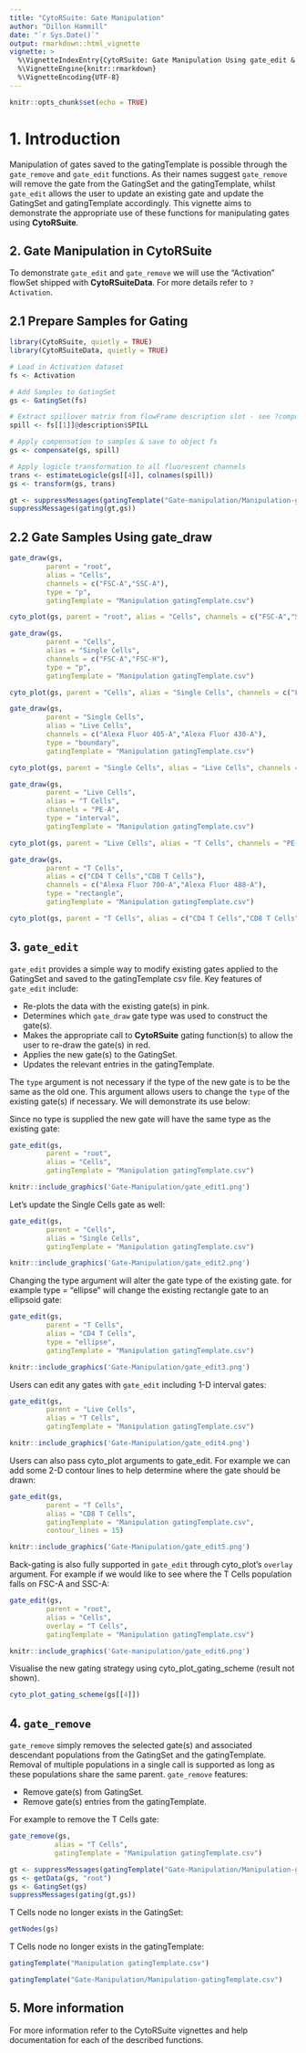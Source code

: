 ```yaml
---
title: "CytoRSuite: Gate Manipulation"
author: "Dillon Hammill"
date: "`r Sys.Date()`"
output: rmarkdown::html_vignette
vignette: >
  %\VignetteIndexEntry{CytoRSuite: Gate Manipulation Using gate_edit & gate_remove}
  %\VignetteEngine{knitr::rmarkdown}
  %\VignetteEncoding{UTF-8}
---
```


```r
knitr::opts_chunk$set(echo = TRUE)
```

# 1. Introduction

Manipulation of gates saved to the gatingTemplate is possible through the `gate_remove` and `gate_edit` functions. As their names suggest `gate_remove` will remove the gate from the GatingSet and the gatingTemplate, whilst `gate_edit` allows the user to update an existing gate and update the GatingSet and gatingTemplate accordingly. This vignette aims to demonstrate the appropriate use of these functions for manipulating gates using **CytoRSuite**.

## 2. Gate Manipulation in CytoRSuite

To demonstrate `gate_edit` and `gate_remove` we will use the "Activation" flowSet shipped with **CytoRSuiteData**. For more details refer to `?Activation`.

## 2.1 Prepare Samples for Gating
```r
library(CytoRSuite, quietly = TRUE)
library(CytoRSuiteData, quietly = TRUE)

# Load in Activation dataset
fs <- Activation

# Add Samples to GatingSet
gs <- GatingSet(fs)

# Extract spillover matrix from flowFrame description slot - see ?computeSpillover ?editSpillover
spill <- fs[[1]]@description$SPILL

# Apply compensation to samples & save to object fs
gs <- compensate(gs, spill)

# Apply logicle transformation to all fluorescent channels
trans <- estimateLogicle(gs[[4]], colnames(spill))
gs <- transform(gs, trans)
```

```r
gt <- suppressMessages(gatingTemplate("Gate-manipulation/Manipulation-gatingTemplate-Full.csv"))
suppressMessages(gating(gt,gs))
```

## 2.2 Gate Samples Using gate_draw
```r
gate_draw(gs,
         parent = "root",
         alias = "Cells",
         channels = c("FSC-A","SSC-A"),
         type = "p",
         gatingTemplate = "Manipulation gatingTemplate.csv")
```

```r
cyto_plot(gs, parent = "root", alias = "Cells", channels = c("FSC-A","SSC-A"), group_by = TRUE)
```

```r
gate_draw(gs,
         parent = "Cells",
         alias = "Single Cells",
         channels = c("FSC-A","FSC-H"),
         type = "p",
         gatingTemplate = "Manipulation gatingTemplate.csv")
```

```r
cyto_plot(gs, parent = "Cells", alias = "Single Cells", channels = c("FSC-A","FSC-H"), group_by = TRUE)
```

```r
gate_draw(gs,
         parent = "Single Cells",
         alias = "Live Cells",
         channels = c("Alexa Fluor 405-A","Alexa Fluor 430-A"),
         type = "boundary",
         gatingTemplate = "Manipulation gatingTemplate.csv")
```

```r
cyto_plot(gs, parent = "Single Cells", alias = "Live Cells", channels = c("Alexa Fluor 405-A","Alexa Fluor 430-A"), group_by = TRUE)
```

```r
gate_draw(gs,
         parent = "Live Cells",
         alias = "T Cells",
         channels = "PE-A",
         type = "interval",
         gatingTemplate = "Manipulation gatingTemplate.csv")
```

```r
cyto_plot(gs, parent = "Live Cells", alias = "T Cells", channels = "PE-A", group_by = TRUE)
```

```r
gate_draw(gs,
         parent = "T Cells",
         alias = c("CD4 T Cells","CD8 T Cells"),
         channels = c("Alexa Fluor 700-A","Alexa Fluor 488-A"),
         type = "rectangle",
         gatingTemplate = "Manipulation gatingTemplate.csv")
```

```r
cyto_plot(gs, parent = "T Cells", alias = c("CD4 T Cells","CD8 T Cells"), channels = c("Alexa Fluor 700-A","Alexa Fluor 488-A"), group_by = TRUE)
```

## 3. `gate_edit`

`gate_edit` provides a simple way to modify existing gates applied to the GatingSet and saved to the gatingTemplate csv file. Key features of `gate_edit` include:

* Re-plots the data with the existing gate(s) in pink.
* Determines which `gate_draw` gate type was used to construct the gate(s).
* Makes the appropriate call to **CytoRSuite** gating function(s) to allow the user to re-draw the gate(s) in red.
* Applies the new gate(s) to the GatingSet.
* Updates the relevant entries in the gatingTemplate.

The `type` argument is not necessary if the type of the new gate is to be the same as the old one. This argument allows users to change the `type` of the existing gate(s) if necessary. We will demonstrate its use below:

Since no type is supplied the new gate will have the same type as the existing gate:
```r
gate_edit(gs,
         parent = "root",
         alias = "Cells",
         gatingTemplate = "Manipulation gatingTemplate.csv")
```

```r
knitr::include_graphics('Gate-Manipulation/gate_edit1.png')
```

Let's update the Single Cells gate as well:
```r
gate_edit(gs,
         parent = "Cells",
         alias = "Single Cells",
         gatingTemplate = "Manipulation gatingTemplate.csv")
```

```r
knitr::include_graphics('Gate-Manipulation/gate_edit2.png')
```

Changing the type argument will alter the gate type of the existing gate. for example type = "ellipse" will change the existing rectangle gate to an ellipsoid gate:
```r
gate_edit(gs,
         parent = "T Cells",
         alias = "CD4 T Cells",
         type = "ellipse",
         gatingTemplate = "Manipulation gatingTemplate.csv")
```

```r
knitr::include_graphics('Gate-Manipulation/gate_edit3.png')
```

Users can edit any gates with `gate_edit` including 1-D interval gates:
```r
gate_edit(gs,
         parent = "Live Cells",
         alias = "T Cells",
         gatingTemplate = "Manipulation gatingTemplate.csv")
```

```r
knitr::include_graphics('Gate-Manipulation/gate_edit4.png')
```

Users can also pass cyto_plot arguments to gate_edit. For example we can add some 2-D contour lines to help determine where the gate should be drawn:
```r
gate_edit(gs,
         parent = "T Cells",
         alias = "CD8 T Cells",
         gatingTemplate = "Manipulation gatingTemplate.csv", 
         contour_lines = 15)
```

```r
knitr::include_graphics('Gate-Manipulation/gate_edit5.png')
```

Back-gating is also fully supported in `gate_edit` through cyto_plot's `overlay` argument. For example if we would like to see where the T Cells population falls on FSC-A and SSC-A:
```r
gate_edit(gs,
         parent = "root",
         alias = "Cells",
         overlay = "T Cells",
         gatingTemplate = "Manipulation gatingTemplate.csv")
```

```r
knitr::include_graphics('Gate-manipulation/gate_edit6.png')
```

Visualise the new gating strategy using cyto_plot_gating_scheme (result not shown).
```r
cyto_plot_gating_scheme(gs[[4]])
```

## 4. `gate_remove`

`gate_remove` simply removes the selected gate(s) and associated descendant populations from the GatingSet and the gatingTemplate. Removal of multiple populations in a single call is supported as long as these populations share the same parent. `gate_remove` features:

* Remove gate(s) from GatingSet.
* Remove gate(s) entries from the gatingTemplate.

For example to remove the T Cells gate:
```r
gate_remove(gs,
           alias = "T Cells",
           gatingTemplate = "Manipulation gatingTemplate.csv")
```

```r
gt <- suppressMessages(gatingTemplate("Gate-Manipulation/Manipulation-gatingTemplate.csv"))
gs <- getData(gs, "root")
gs <- GatingSet(gs)
suppressMessages(gating(gt,gs))
```

T Cells node no longer exists in the GatingSet:
```r
getNodes(gs)
```

T Cells node no longer exists in the gatingTemplate:
```r
gatingTemplate("Manipulation gatingTemplate.csv")
```

```r
gatingTemplate("Gate-Manipulation/Manipulation-gatingTemplate.csv")
```

## 5. More information

For more information refer to the CytoRSuite vignettes and help documentation for each of the described functions.
